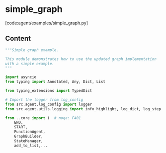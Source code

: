 # simple_graph

[code:agent/examples/simple_graph.py]

## Content

```python
"""Simple graph example.

This module demonstrates how to use the updated graph implementation
with a simple example.
"""

import asyncio
from typing import Annotated, Any, Dict, List

from typing_extensions import TypedDict

# Import the logger from log_config
from src.agent.log_config import logger
from src.agent.utils.logging import info_highlight, log_dict, log_step

from ..core import (  # noqa: F401
    END,
    START,
    FunctionAgent,
    GraphBuilder,
    StateManager,
    add_to_list,...
```
